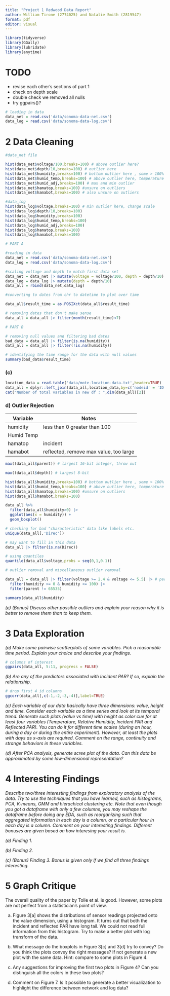 ```yaml
---
title: "Project 1 Redwood Data Report"
author: William Tirone (2774025) and Natalie Smith (2819547)
format: pdf
editor: visual
---
```


```r
library(tidyverse)
library(GGally)
library(lubridate)
library(anytime)
```

# TODO

-   revise each other's sections of part 1
-   check on depth scale
-   double check we removed all nulls
-   try ggpairs()?

```r
# loading in data
data_net = read.csv('data/sonoma-data-net.csv')
data_log = read.csv('data/sonoma-data-log.csv')
```

# 2 Data Cleaning

```r

#data_net file 

hist(data_net$voltage/100,breaks=100) # above outlier here? 
hist(data_net$depth/10,breaks=100) # outlier here 
hist(data_net$humidity,breaks=100) # bottom outlier here , some > 100%
hist(data_net$humid_temp,breaks=100) # above outlier here, temperature
hist(data_net$humid_adj,breaks=100) # max and min outlier 
hist(data_net$hamatop,breaks=100) #unsure on outliers
hist(data_net$hamabot,breaks=100) # also unsure on outliers

#data_log 
hist(data_log$voltage,breaks=100) # min outlier here, change scale
hist(data_log$depth/10,breaks=100)
hist(data_log$humidity,breaks=100)
hist(data_log$humid_temp,breaks=100)
hist(data_log$humid_adj,breaks=100)
hist(data_log$hamatop,breaks=100) 
hist(data_log$hamabot,breaks=100)
```

```r
# PART A 

#reading in data 
data_net = read.csv('data/sonoma-data-net.csv')
data_log = read.csv('data/sonoma-data-log.csv')

#scaling voltage and depth to match first data set 
data_net = data_net |> mutate(voltage = voltage/100, depth = depth/10)
data_log = data_log |> mutate(depth = depth/10)
data_all = rbind(data_net,data_log)

#converting to dates from chr to datetime to plot over time 

data_all$result_time = as.POSIXct(data_all$result_time)

# removing dates that don't make sense
data_all = data_all |> filter(month(result_time)<7)

# PART B 

# removing null values and filtering bad dates 
bad_data = data_all |> filter(is.na(humidity))
data_all = data_all |> filter(!is.na(humidity)) 
```

```r
# identifying the time range for the data with null values
summary(bad_data$result_time)
```

### (c)

```r
location_data = read.table('data/mote-location-data.txt',header=TRUE)
data_all = dplyr::left_join(data_all,location_data,by=c('nodeid' = 'ID'))
cat("Number of total variables in new df : ",dim(data_all)[2])
```

### d) Outlier Rejection

| Variable   | Notes                                  |
|------------|----------------------------------------|
| humidity   | less than 0 greater than 100           |
| Humid Temp |                                        |
| hamatop    | incident                               |
| hamabot    | reflected, remove max value, too large |

```r
max((data_all$parent)) # largest 16-bit integer, throw out 

max((data_all$depth)) # largest 8-bit 

hist(data_all$humidity,breaks=100) # bottom outlier here , some > 100%
hist(data_all$humid_temp,breaks=100) # above outlier here, temperature
hist(data_all$hamatop,breaks=100) #unsure on outliers
hist(data_all$hamabot,breaks=100) 

data_all %>%
  filter(data_all$humidity>0) |>
  ggplot(aes(x = humidity)) +
  geom_boxplot()


```

```r
# checking for bad "characteristic" data like labels etc. 
unique(data_all[,'Direc'])
```

```r
# may want to fill in this data
data_all |> filter(is.na(Direc))
```

```r
# using quantiles 
quantile(data_all$voltage,probs = seq(0,1,0.1))
```

```r
# outlier removal and miscellaneous outlier removal

data_all = data_all |> filter(voltage >= 2.4 & voltage <= 5.5) |> # per spec sheet
  filter(humidity >= 0 & humidity <= 100) |> 
  filter(parent != 65535)

summary(data_all$humidity)
```

*(e) (Bonus) Discuss other possible outliers and explain your reason why it is better to remove them than to keep them.*

# 3 Data Exploration

*(a) Make some pairwise scatterplots of some variables. Pick a reasonable time period. Explain your choice and describe your findings.*

```r

# columns of interest 
ggpairs(data_all, 5:11, progress = FALSE)
```

*(b) Are any of the predictors associated with Incident PAR? If so, explain the relationship.*

```r
# drop first 4 id columns 
ggcorr(data_all[,c(-1,-2,-3,-4)],label=TRUE)
```

*(c) Each variable of our data basically have three dimensions: value, height and time. Consider each variable as a time series and look at its temporal trend. Generate such plots (value vs time) with height as color cue for at least four variables (Temperature, Relative Humidity, Incident PAR and Reflected PAR). You can do it for different time scales (during an hour, during a day or during the entire experiment). However, at least the plots with days as x-axis are required. Comment on the range, continuity and strange behaviors in these variables.*

*(d) After PCA analysis, generate scree plot of the data. Can this data be approximated by some low-dimensional representation?*

# 4 Interesting Findings

*Describe two/three interesting findings from exploratory analysis of the data. Try to use the techniques that you have learned, such as histograms, PCA, K-means, GMM and hierachical clustering etc. Note that even though you got a dataframe with only a few columns, you may reshape the dataframe before doing any EDA, such as reorganizing such that aggregated information in each day is a column, or a particular hour in each day is a column. Comment on your interesting findings. Different bonuses are given based on how interesing your result is.*

*(a) Finding 1.*

*(b) Finding 2.*

*(c) (Bonus) Finding 3. Bonus is given only if we find all three findings interesting.*

# 5 Graph Critique

The overall quality of the paper by Tolle et al. is good. However, some plots are not perfect from a statistician's point of view.

(a) Figure 3\[a\] shows the distributions of sensor readings projected onto the value dimension, using a histogram. It turns out that both the incident and reflected PAR have long tail. We could not read full information from this histogram. Try to make a better plot with log transform of the data.

(b) What message do the boxplots in Figure 3\[c\] and 3\[d\] try to convey? Do you think the plots convey the right messages? If not generate a new plot with the same data. Hint: compare to some plots in Figure 4.

(c) Any suggestions for improving the first two plots in Figure 4? Can you distinguish all the colors in these two plots?

(d) Comment on Figure 7. Is it possible to generate a better visualization to highlight the difference between network and log data?
